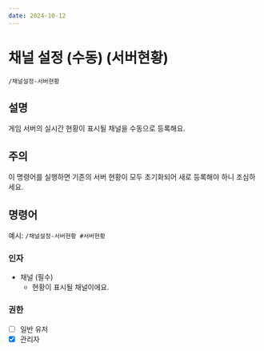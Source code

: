 ```yaml
---
date: 2024-10-12
---
```


# 채널 설정 (수동) (서버현황)
```/채널설정-서버현황```

## 설명
게임 서버의 실시간 현황이 표시될 채널을 수동으로 등록해요.

## 주의
이 명령어를 실행하면 기존의 서버 현황이 모두 초기화되어 새로 등록해야 하니 조심하세요.

## 명령어
예시: ```/채널설정-서버현황 #서버현황```

### 인자
* 채널 (필수)
  * 현황이 표시될 채널이에요.

### 권한
* [ ] 일반 유저
* [x] 관리자